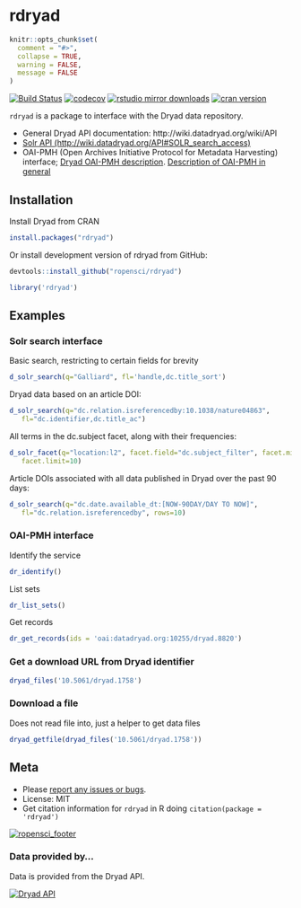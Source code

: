 rdryad
======

```r
knitr::opts_chunk$set(
  comment = "#>",
  collapse = TRUE,
  warning = FALSE,
  message = FALSE
)
```

[![Build Status](https://travis-ci.org/ropensci/rdryad.svg?branch=master)](https://travis-ci.org/ropensci/rdryad)
[![codecov](https://codecov.io/gh/ropensci/rdryad/branch/master/graph/badge.svg)](https://codecov.io/gh/ropensci/rdryad)
[![rstudio mirror downloads](https://cranlogs.r-pkg.org/badges/rdryad)](https://github.com/metacran/cranlogs.app)
[![cran version](https://www.r-pkg.org/badges/version/rdryad)](https://cran.r-project.org/package=rdryad)

`rdryad` is a package to interface with the Dryad data repository.

* General Dryad API documentation: http://wiki.datadryad.org/wiki/API
* [Solr API (http://wiki.datadryad.org/API#SOLR_search_access)](http://wiki.datadryad.org/API#SOLR_search_access)
* OAI-PMH (Open Archives Initiative Protocol for Metadata Harvesting) interface; [Dryad OAI-PMH description](http://wiki.datadryad.org/API#OAI-PMH). [Description of OAI-PMH in general](http://en.wikipedia.org/wiki/Open_Archives_Initiative_Protocol_for_Metadata_Harvesting)

## Installation

Install Dryad from CRAN

```r
install.packages("rdryad")
```

Or install development version of rdryad from GitHub:

```r
devtools::install_github("ropensci/rdryad")
```

```r
library('rdryad')
```

## Examples

### Solr search interface

Basic search, restricting to certain fields for brevity

```r
d_solr_search(q="Galliard", fl='handle,dc.title_sort')
```

Dryad data based on an article DOI:

```r
d_solr_search(q="dc.relation.isreferencedby:10.1038/nature04863",
   fl="dc.identifier,dc.title_ac")
```

All terms in the dc.subject facet, along with their frequencies:

```r
d_solr_facet(q="location:l2", facet.field="dc.subject_filter", facet.minCount=1,
   facet.limit=10)
```

Article DOIs associated with all data published in Dryad over the past 90 days:

```r
d_solr_search(q="dc.date.available_dt:[NOW-90DAY/DAY TO NOW]",
   fl="dc.relation.isreferencedby", rows=10)
```

### OAI-PMH interface

Identify the service

```r
dr_identify()
```

List sets

```r
dr_list_sets()
```

Get records

```r
dr_get_records(ids = 'oai:datadryad.org:10255/dryad.8820')
```

### Get a download URL from Dryad identifier

```r
dryad_files('10.5061/dryad.1758')
```

### Download a file

Does not read file into, just a helper to get data files

```r
dryad_getfile(dryad_files('10.5061/dryad.1758'))
```


## Meta

* Please [report any issues or bugs](https://github.com/ropensci/rdryad/issues).
* License: MIT
* Get citation information for `rdryad` in R doing `citation(package = 'rdryad')`

[![ropensci_footer](http://ropensci.org/public_images/github_footer.png)](http://ropensci.org)

### Data provided by...

Data is provided from the Dryad API.

<a href="http://wiki.datadryad.org/Data_Access"><img src="http://wiki.datadryad.org/wg/dryad/images/b/bc/Dryad_web_banner_small_v4.jpg" alt="Dryad API" /></a>
